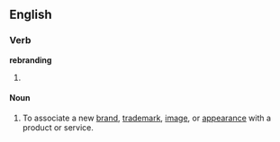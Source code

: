 ==English==

===Verb===
'''rebranding'''

# {{present participle of|[[rebrand]]}}

====Noun====
{{en-noun}}

# To associate a new [[brand]], [[trademark]], [[image]], or [[appearance]] with a product or service.